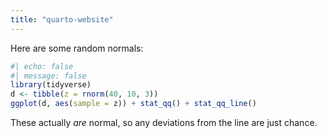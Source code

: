 ```yaml
---
title: "quarto-website"
---
```


Here are some random normals:

```r
#| echo: false
#| message: false
library(tidyverse)
d <- tibble(z = rnorm(40, 10, 3))
ggplot(d, aes(sample = z)) + stat_qq() + stat_qq_line()
```

These actually *are* normal, so any deviations from the line are just chance.
